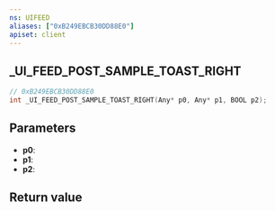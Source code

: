 ```yaml
---
ns: UIFEED
aliases: ["0xB249EBCB30DD88E0"]
apiset: client
---
```

## _UI_FEED_POST_SAMPLE_TOAST_RIGHT

```c
// 0xB249EBCB30DD88E0
int _UI_FEED_POST_SAMPLE_TOAST_RIGHT(Any* p0, Any* p1, BOOL p2);
```


## Parameters
* **p0**:
* **p1**:
* **p2**:

## Return value